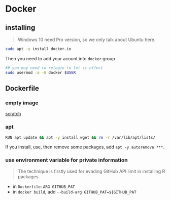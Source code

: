 # Docker






## installing 

> Windows 10 need Pro version, so we only talk about Ubuntu here.

```bash
sudo apt -y install docker.io
```


Then you need to add your acount into `docker` group

```bash
## you may need to relogin to let it effect
sudo usermod -a -G docker $USER
```






## Dockerfile

### empty image

[scratch](https://hub.docker.com/_/scratch)



### apt

```bash
RUN apt update && apt -y install wget && rm -r /var/lib/apt/lists/
```

If you install, use, then remove some packages, add `apt -y autoremove ***`.



### use environment variable for private information

> The technique is firstly used for evading GitHub API limit in installing R packages.

- in `Dockerfile`: `ARG GITHUB_PAT`
- in `docker build`, add `--build-arg GITHUB_PAT=${GITHUB_PAT`

